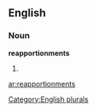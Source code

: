 
==English==

===Noun===
'''reapportionments'''

# {{plural of|[[reapportionment]]}}

[[Category:English plurals]]

[[ar:reapportionments]]